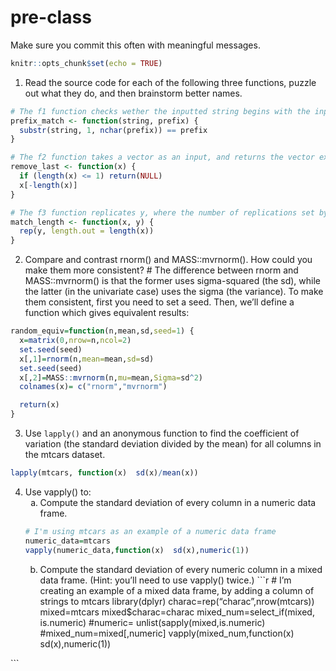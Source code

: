 # pre-class


Make sure you commit this often with meaningful messages. 



```r
knitr::opts_chunk$set(echo = TRUE)
```


1. Read the source code for each of the following three functions, puzzle out what they do, and then brainstorm better names.

```r
# The f1 function checks wether the inputted string begins with the inputted prefit. I'm changing the name to prefix_match 
prefix_match <- function(string, prefix) {
  substr(string, 1, nchar(prefix)) == prefix
}

# The f2 function takes a vector as an input, and returns the vector excluding the last element. I'm changing the name to remove_last 
remove_last <- function(x) {
  if (length(x) <= 1) return(NULL)
  x[-length(x)]
}

# The f3 function replicates y, where the number of replications set by length(x). This can be useful when we want to make y fit the dimensions of x. I'm changing the name to match_length 
match_length <- function(x, y) {
  rep(y, length.out = length(x))
}
```

2. Compare and contrast rnorm() and MASS::mvrnorm(). How could you make them more consistent?
# The difference between rnorm and MASS::mvrnorm() is that the former uses sigma-squared (the sd), while the latter (in the univariate case) uses the sigma (the variance). To make them consistent, first you need to set a seed. Then, we'll define a function which gives equivalent results:
```r
random_equiv=function(n,mean,sd,seed=1) {
  x=matrix(0,nrow=n,ncol=2)
  set.seed(seed)
  x[,1]=rnorm(n,mean=mean,sd=sd)
  set.seed(seed)
  x[,2]=MASS::mvrnorm(n,mu=mean,Sigma=sd^2)
  colnames(x)= c("rnorm","mvrnorm")

  return(x)
}
```


3. Use `lapply()` and an anonymous function to find the coefficient of variation (the standard deviation divided by the mean) for all columns in the mtcars dataset. 
```r
lapply(mtcars, function(x)  sd(x)/mean(x))
```

4. Use vapply() to:
    a. Compute the standard deviation of every column in a numeric data frame.
```r
# I'm using mtcars as an example of a numeric data frame
numeric_data=mtcars
vapply(numeric_data,function(x)  sd(x),numeric(1))
```
    
    b. Compute the standard deviation of every numeric column in a mixed data frame. (Hint: you’ll need to use vapply() twice.)
```r
# I'm creating an example of a mixed data frame, by adding a column of strings to mtcars
library(dplyr)
charac=rep("charac",nrow(mtcars))
mixed=mtcars
mixed$charac=charac
mixed_num=select_if(mixed, is.numeric)
#numeric= unlist(sapply(mixed,is.numeric)
#mixed_num=mixed[,numeric]
vapply(mixed_num,function(x)  sd(x),numeric(1))

```
    
